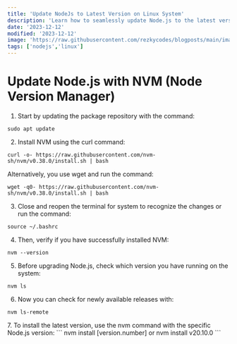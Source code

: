 ```yaml
---
title: 'Update NodeJs to Latest Version on Linux System'
description: 'Learn how to seamlessly update Node.js to the latest version on your Linux system with our step-by-step guide. Stay current with the newest features, enhancements, and security patches to ensure optimal performance for your Node.js applications.'
date: '2023-12-12'
modified: '2023-12-12'
image: 'https://raw.githubusercontent.com/rezkycodes/blogposts/main/images/update-nodejs-to-latest-version-on-linux-system.png'
tags: ['nodejs','linux']
---
```


# Update Node.js with NVM (Node Version Manager)

1. Start by updating the package repository with the command:

```
sudo apt update
```
2. Install NVM using the curl command:
```
curl -o- https://raw.githubusercontent.com/nvm-sh/nvm/v0.38.0/install.sh | bash
```
Alternatively, you use wget and run the command:
```
wget -q0- https://raw.githubusercontent.com/nvm-sh/nvm/v0.38.0/install.sh | bash
```
3. Close and reopen the terminal for system to recognize the changes or run the command:

```
source ~/.bashrc
```
4. Then, verify if you have successfully installed NVM:

```
nvm --version
```
5. Before upgrading Node.js, check which version you have running on the system:
```
nvm ls
```
6. Now you can check for newly available releases with:
```
nvm ls-remote
```
<CustomImage src="https://raw.githubusercontent.com/rezkycodes/blogposts/main/images/nvmlist.png">
7. To install the latest version, use the nvm command with the specific Node.js version: 
```
nvm install [version.number] or nvm install v20.10.0
```

